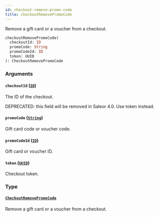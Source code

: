 ```yaml
---
id: checkout-remove-promo-code
title: checkoutRemovePromoCode
---
```


Remove a gift card or a voucher from a checkout.

```graphql
checkoutRemovePromoCode(
  checkoutId: ID
  promoCode: String
  promoCodeId: ID
  token: UUID
): CheckoutRemovePromoCode
```

### Arguments

#### `checkoutId` ([`ID`](../../../developer/api-reference/scalars/id))

The ID of the checkout.

DEPRECATED: this field will be removed in Saleor 4.0. Use token instead.

#### `promoCode` ([`String`](../../../developer/api-reference/scalars/string))

Gift card code or voucher code.

#### `promoCodeId` ([`ID`](../../../developer/api-reference/scalars/id))

Gift card or voucher ID.

#### `token` ([`UUID`](../../../developer/api-reference/scalars/uuid))

Checkout token.

### Type

#### [`CheckoutRemovePromoCode`](../../../developer/api-reference/objects/checkout-remove-promo-code)

Remove a gift card or a voucher from a checkout.
